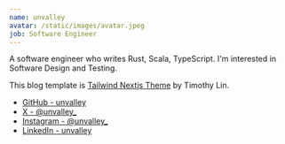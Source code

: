 ```yaml
---
name: unvalley
avatar: /static/images/avatar.jpeg
job: Software Engineer
---
```


A software engineer who writes Rust, Scala, TypeScript.
I'm interested in Software Design and Testing.

This blog template is [Tailwind Nextjs Theme](https://github.com/timlrx/tailwind-nextjs-starter-blog) by Timothy Lin.

- [GitHub - unvalley](https://github.com/unvalley)
- [X - @unvalley\_](https://x.com/unvalley_)
- [Instagram - @unvalley\_](https://www.instagram.com/unvalley_)
- [LinkedIn - unvalley](https://www.linkedin.com/in/unvalley/)
